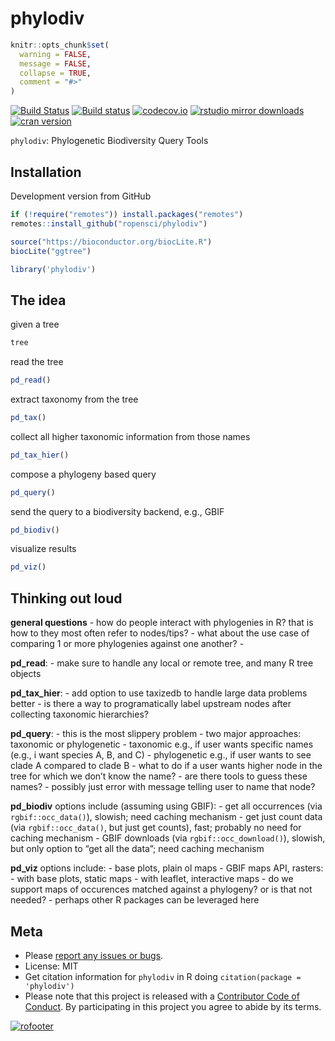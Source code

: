 phylodiv
========

```r
knitr::opts_chunk$set(
  warning = FALSE,
  message = FALSE,
  collapse = TRUE,
  comment = "#>"
)
```


[![Build Status](https://travis-ci.com/ropensci/phylodiv.svg?branch=master)](https://travis-ci.com/ropensci/phylodiv)
[![Build status](https://ci.appveyor.com/api/projects/status/6mgc02mkd8j4sq3g/branch/master)](https://ci.appveyor.com/project/sckott/phylodiv-175/branch/master)
[![codecov.io](https://codecov.io/github/ropensci/phylodiv/coverage.svg?branch=master)](https://codecov.io/github/ropensci/phylodiv?branch=master)
[![rstudio mirror downloads](http://cranlogs.r-pkg.org/badges/phylodiv)](https://github.com/metacran/cranlogs.app)
[![cran version](http://www.r-pkg.org/badges/version/phylodiv)](https://cran.r-project.org/package=phylodiv)


`phylodiv`: Phylogenetic Biodiversity Query Tools


## Installation

Development version from GitHub

```r
if (!require("remotes")) install.packages("remotes")
remotes::install_github("ropensci/phylodiv")
```

```r
source("https://bioconductor.org/biocLite.R")
biocLite("ggtree")
```

```r
library('phylodiv')
```

## The idea

given a tree

```r
tree
```

read the tree

```r
pd_read()
```

extract taxonomy from the tree

```r
pd_tax()
```

collect all higher taxonomic information from those names

```r
pd_tax_hier()
```

compose a phylogeny based query

```r
pd_query()
```

send the query to a biodiversity backend, e.g., GBIF

```r
pd_biodiv()
```

visualize results

```r
pd_viz()
```

## Thinking out loud

**general questions**
- how do people interact with phylogenies in R? that is how to they most often refer to nodes/tips?
- what about the use case of comparing 1 or more phylogenies against one another?
- 

**pd_read**:
- make sure to handle any local or remote tree, and many R tree objects

**pd_tax_hier**:
- add option to use taxizedb to handle large data problems better
- is there a way to programatically label upstream nodes after collecting taxonomic hierarchies?

**pd_query**:
- this is the most slippery problem
- two major approaches: taxonomic or phylogenetic 
    - taxonomic e.g., if user wants specific names (e.g., i want species A, B, and C)
    - phylogenetic e.g., if user wants to see clade A compared to clade B
- what to do if a user wants higher node in the tree for which we don't know the name?
    - are there tools to guess these names?
    - possibly just error with message telling user to name that node?

**pd_biodiv** options include (assuming using GBIF):
- get all occurrences (via `rgbif::occ_data()`), slowish; need caching mechanism
- get just count data (via `rgbif::occ_data()`, but just get counts), fast; probably no need for caching mechanism
- GBIF downloads (via `rgbif::occ_download()`), slowish, but only option to "get all the data"; need caching mechanism

**pd_viz** options include:
- base plots, plain ol maps
- GBIF maps API, rasters:
    - with base plots, static maps
    - with leaflet, interactive maps
- do we support maps of occurences matched against a phylogeny? or is that not needed?
- perhaps other R packages can be leveraged here

## Meta

* Please [report any issues or bugs](https://github.com/ropensci/phylodiv/issues).
* License: MIT
* Get citation information for `phylodiv` in R doing `citation(package = 'phylodiv')`
* Please note that this project is released with a [Contributor Code of Conduct](CODE_OF_CONDUCT.md).
By participating in this project you agree to abide by its terms.

[![rofooter](https://ropensci.org/public_images/github_footer.png)](https://ropensci.org)
